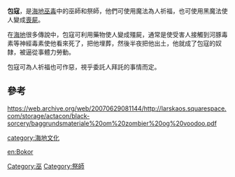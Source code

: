 '''包寇'''，是[[海地巫毒|海地巫毒]]中的巫師和祭師，他們可使用魔法為人祈福，也可使用黑魔法使人變成[[喪屍|喪屍]]。

在[[海地|海地]]很多傳說中，包寇可利用藥物使人變成殭屍，通常是使受害人接觸到河豚毒素等神經毒素使他看來死了，把他埋葬，然後半夜把他出土，他就成了包寇的奴隸，被逼從事體力勞動。

包寇可為人祈福也可作惡，視乎委託人拜託的事情而定。

==參考==
https://web.archive.org/web/20070629081144/http://larskaos.squarespace.com/storage/actacon/black-sorcery/baggrundsmateriale%20om%20zombier%20og%20voodoo.pdf

[[category:海地文化|category:海地文化]]
[[Category:巫|Category:巫]]
[[Category:祭師|Category:祭師]]

[[en:Bokor|en:Bokor]]